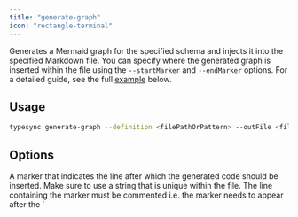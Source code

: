 ```yaml
---
title: "generate-graph"
icon: "rectangle-terminal"
---
```



Generates a Mermaid graph for the specified schema and injects it into the specified Markdown file. You can specify where the generated graph is inserted within the file using the `--startMarker` and `--endMarker` options. For a detailed guide, see the full [example](#example) below.

## Usage

```bash
typesync generate-graph --definition <filePathOrPattern> --outFile <filePath> --startMarker <startMarker> --endMarker <endMarker> --orientation <indentation> --debug <debug>
```

## Options

<DefinitionOption />
<OutFileOption />

<ParamField type="string" path="startMarker" default="typesync-start">
  A marker that indicates the line after which the generated code should be
  inserted. Make sure to use a string that is unique within the file. The line
  containing the marker must be commented i.e. the marker needs to appear after
  the `<!--` (see [example](#example)).

  </ParamField>

<ParamField type="string" path="endMarker" default="typesync-end">
  A marker that indicates the line before which the generated code should be
  inserted. Make sure to use a string that is unique within the file. The line
  containing the marker must be commented i.e. the marker needs to appear after
  the `<!--` (see [example](#example)).
</ParamField>

<ParamField
  type='"vertical" | "horizontal"'
  path="orientation"
  default="horizontal"
>
  The orientation of the generated Mermaid graph. Can be either `"vertical"` or
  `"horizontal"` which correspond to the `"TB"` and `"LR"` Mermaid options,
  respectively.
</ParamField>

<DebugOption />

## Example

{/* TODO: Add */}
